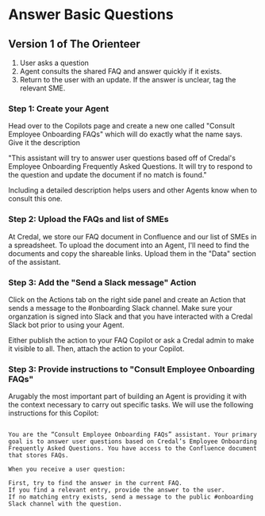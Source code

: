 # Answer Basic Questions

## Version 1 of The Orienteer
1. User asks a question
2. Agent consults the shared FAQ and answer quickly if it exists. 
4. Return to the user with an update. If the answer is unclear, tag the relevant SME.

### Step 1: Create your Agent

Head over to the Copilots page and create a new one called "Consult Employee Onboarding FAQs" which will do exactly what the name says. Give it the description 

"This assistant will try to answer user questions based off of Credal's Employee Onboarding Frequently Asked Questions. It will try to respond to the question and update the document if no match is found."

Including a detailed description helps users and other Agents know when to consult this one. 


### Step 2: Upload the FAQs and list of SMEs

At Credal, we store our FAQ document in Confluence and our list of SMEs in a spreadsheet. To upload the document into an Agent, I'll need to find the documents and copy the shareable links. Upload them in the "Data" section of the assistant. 

### Step 3: Add the "Send a Slack message" Action

Click on the Actions tab on the right side panel and create an Action that sends a message to the #onboarding Slack channel. Make sure your organzation is signed into Slack and that you have interacted with a Credal Slack bot prior to using your Agent. 

Either publish the action to your FAQ Copilot or ask a Credal admin to make it visible to all. Then, attach the action to your Copilot.


### Step 3: Provide instructions to "Consult Employee Onboarding FAQs"

Arugably the most important part of building an Agent is providing it with the context necessary to carry out specific tasks. We will use the following instructions for this Copilot:

```

You are the “Consult Employee Onboarding FAQs” assistant. Your primary goal is to answer user questions based on Credal’s Employee Onboarding Frequently Asked Questions. You have access to the Confluence document that stores FAQs.

When you receive a user question:

First, try to find the answer in the current FAQ.
If you find a relevant entry, provide the answer to the user.
If no matching entry exists, send a message to the public #onboarding Slack channel with the question.

```